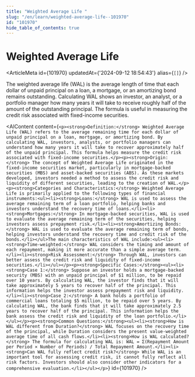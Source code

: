 ```yaml
---
title: "Weighted Average Life "
slug: "/en/learn/weighted-average-life--101970"
id: "101970"
hide_table_of_contents: true
---
```



# Weighted Average Life 

<ArticleMeta id={101970} updatedAt={'2024-09-12 18:54:43'} alias={`[]`} />
<div className='border-solid border-b border-t-0 my-4 border-[var(--ifm-color-gray-300)]' />

The weighted average life (WAL) is the average length of time that each dollar of unpaid principal on a loan, a mortgage, or an amortizing bond remains outstanding. Calculating WAL shows an investor, an analyst, or a portfolio manager how many years it will take to receive roughly half of the amount of the outstanding principal. The formula is useful in measuring the credit risk associated with fixed-income securities.

<AIContent content={`<p><strong>Definition:</strong> Weighted Average Life (WAL) refers to the average remaining time for each dollar of unpaid principal on a loan, mortgage, or amortizing bond. By calculating WAL, investors, analysts, or portfolio managers can understand how many years it will take to recover approximately half of the unpaid principal. This formula helps measure the credit risk associated with fixed-income securities.</p><p><strong>Origin:</strong> The concept of Weighted Average Life originated in the fixed-income securities market, particularly in mortgage-backed securities (MBS) and asset-backed securities (ABS). As these markets developed, investors needed a method to assess the credit risk and liquidity of different securities, leading to the creation of WAL.</p><p><strong>Categories and Characteristics:</strong> Weighted Average Life is primarily applied to the following types of financial instruments:<ul><li><strong>Loans:</strong> WAL is used to assess the average remaining term of a loan portfolio, helping banks and investors understand the recovery time of loans.</li><li><strong>Mortgages:</strong> In mortgage-backed securities, WAL is used to evaluate the average remaining term of the securities, helping investors assess prepayment risk.</li><li><strong>Amortizing Bonds:</strong> WAL is used to evaluate the average remaining term of bonds, helping investors understand the recovery time and credit risk of the bonds.</li></ul>The main characteristics of WAL include:<ul><li><strong>Time-weighted:</strong> WAL considers the timing and amount of each repayment, making it more accurate than a simple average term.</li><li><strong>Risk Assessment:</strong> Through WAL, investors can better assess the credit risk and liquidity of fixed-income securities.</li></ul></p><p><strong>Specific Cases:</strong><ul><li><strong>Case 1:</strong> Suppose an investor holds a mortgage-backed security (MBS) with an unpaid principal of $1 million, to be repaid over 10 years. By calculating WAL, the investor finds that it will take approximately 5 years to recover half of the principal. This information helps the investor assess prepayment risk and liquidity.</li><li><strong>Case 2:</strong> A bank holds a portfolio of commercial loans totaling $5 million, to be repaid over 5 years. By calculating WAL, the bank finds that it will take approximately 2.5 years to recover half of the principal. This information helps the bank assess the credit risk and liquidity of the loan portfolio.</li></ul></p><p><strong>Common Questions:</strong><ul><li><strong>How is WAL different from Duration?</strong> WAL focuses on the recovery time of the principal, while Duration considers the present value-weighted average time of all cash flows.</li><li><strong>How is WAL calculated?</strong> The formula for calculating WAL is: WAL = Σ(Repayment Amount per Period × Number of Periods) / Total Repayment Amount.</li><li><strong>Can WAL fully reflect credit risk?</strong> While WAL is an important tool for assessing credit risk, it cannot fully reflect all risk factors. Investors should also consider other indicators for a comprehensive evaluation.</li></ul></p>`} id={101970} />
